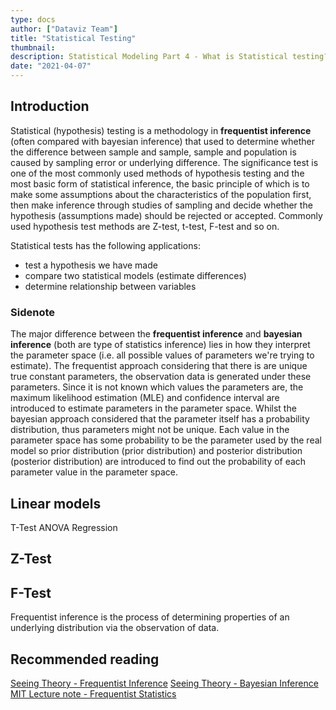 ```yaml
---
type: docs
author: ["Dataviz Team"]
title: "Statistical Testing"
thumbnail: 
description: Statistical Modeling Part 4 - What is Statistical testing? Why do we need to test? How do we perform tests?
date: "2021-04-07"
---  
```



## Introduction
Statistical (hypothesis) testing is a methodology in **frequentist inference** (often compared with bayesian inference) that used to determine whether the difference between sample and sample, sample and population is caused by sampling error or underlying difference. The significance test is one of the most commonly used methods of hypothesis testing and the most basic form of statistical inference, the basic principle of which is to make some assumptions about the characteristics of the population first, then make inference through studies of sampling and decide whether the hypothesis (assumptions made) should be rejected or accepted. Commonly used hypothesis test methods are Z-test, t-test, F-test and so on.  

Statistical tests has the following applications:  
- test a hypothesis we have made 
- compare two statistical models (estimate differences)
- determine relationship between variables


### Sidenote
The major difference between the **frequentist inference** and **bayesian inference** (both are type of statistics inference) lies in how they interpret the parameter space (i.e. all possible values of parameters we're trying to estimate). The frequentist approach considering that there is are unique true constant parameters, the observation data is generated under these parameters. Since it is not known which values the parameters are, the maximum likelihood estimation (MLE) and confidence interval are introduced to estimate parameters in the parameter space. Whilst the bayesian approach considered that the parameter itself has a probability distribution, thus parameters might not be unique. Each value in the parameter space has some probability to be the parameter used by the real model so prior distribution (prior distribution) and posterior distribution (posterior distribution) are introduced to find out the probability of each parameter value in the parameter space.  

## Linear models
T-Test
ANOVA
Regression

## Z-Test 

## F-Test






Frequentist inference is the process of determining properties of an underlying distribution via the observation of data. 


## Recommended reading
[Seeing Theory - Frequentist Inference](https://seeing-theory.brown.edu/frequentist-inference/index.html#section1)
[Seeing Theory - Bayesian Inference](https://seeing-theory.brown.edu/bayesian-inference/index.html#section1)
[MIT Lecture note - Frequentist Statistics](https://www-math.mit.edu/~dav/05.dir/class17-slides-all.pdf)

